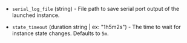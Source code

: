 <!-- Code generated from the comments of the CommonConfig struct in builder/yandex/common_config.go; DO NOT EDIT MANUALLY -->

- `serial_log_file` (string) - File path to save serial port output of the launched instance.

- `state_timeout` (duration string | ex: "1h5m2s") - The time to wait for instance state changes.
  Defaults to `5m`.
